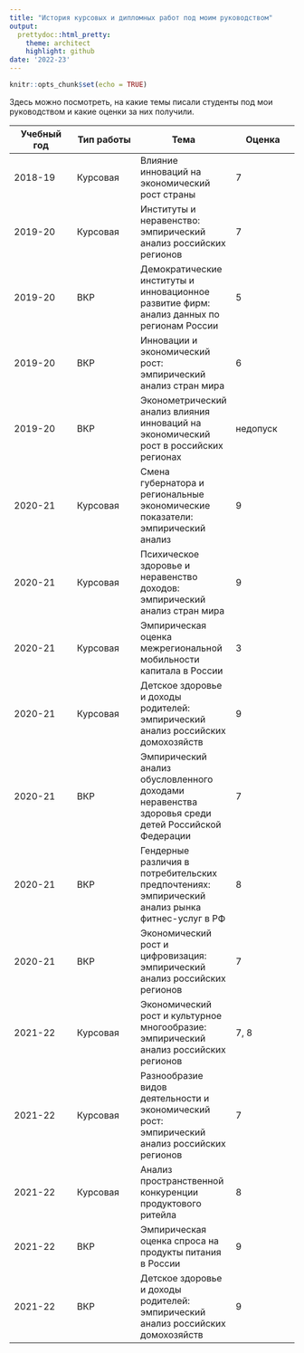 ```yaml
---
title: "История курсовых и дипломных работ под моим руководством"
output:
  prettydoc::html_pretty:
    theme: architect
    highlight: github
date: '2022-23'
---
```


```r
knitr::opts_chunk$set(echo = TRUE)
```

Здесь можно посмотреть, на какие темы писали студенты под мои руководством и какие оценки за них получили. 

| Учебный год | Тип работы | Тема | Оценка |
|---|---|---|---|
| 2018-19 | Курсовая | Влияние инноваций на экономический рост страны | 7 |
| 2019-20 | Курсовая | Институты и неравенство: эмпирический анализ российских регионов | 7 |
| 2019-20 | ВКР | Демократические институты и инновационное развитие фирм: анализ данных по регионам России | 5 |
| 2019-20 | ВКР | Инновации и экономический рост: эмпирический анализ стран мира | 6 |
| 2019-20 | ВКР | Эконометрический анализ влияния инноваций на экономический рост в российских регионах | недопуск |
| 2020-21 | Курсовая | Смена губернатора и региональные экономические показатели: эмпирический анализ | 9 |
| 2020-21 | Курсовая | Психическое здоровье и неравенство доходов: эмпирический анализ стран мира | 9 |
| 2020-21 | Курсовая | Эмпирическая оценка межрегиональной мобильности капитала в России | 3 |
| 2020-21 | Курсовая | Детское здоровье и доходы родителей: эмпирический анализ российских домохозяйств | 9 |
| 2020-21 | ВКР | Эмпирический анализ обусловленного доходами неравенства здоровья среди детей Российской Федерации | 7 |
| 2020-21 | ВКР | Гендерные различия в потребительских предпочтениях: эмпирический анализ рынка фитнес-услуг в РФ | 8 |
| 2020-21 | ВКР | Экономический рост и цифровизация: эмпирический анализ российских регионов | 7 |
| 2021-22 | Курсовая | Экономический рост и культурное многообразие: эмпирический анализ российских регионов | 7, 8 |
| 2021-22 | Курсовая | Разнообразие видов деятельности и экономический рост: эмпирический анализ российских регионов | 7 |
| 2021-22 | Курсовая | Анализ пространственной конкуренции продуктового ритейла | 8 |
| 2021-22 | ВКР | Эмпирическая оценка спроса на продукты питания в России | 9 |
| 2021-22 | ВКР | Детское здоровье и доходы родителей: эмпирический анализ российских домохозяйств | 9 |
